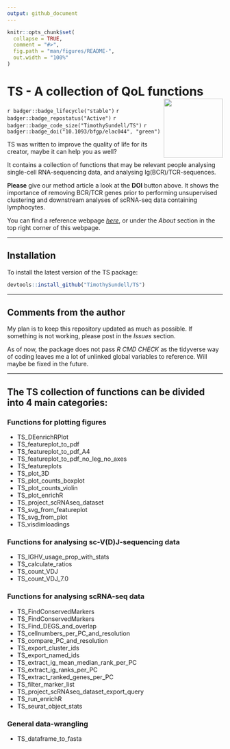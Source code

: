 ```yaml
---
output: github_document
---
```


<!-- README.md is generated from README.Rmd. Please edit that file -->

```r
knitr::opts_chunk$set(
  collapse = TRUE,
  comment = "#>",
  fig.path = "man/figures/README-",
  out.width = "100%"
)
```

# TS - A collection of QoL functions <a href="https://github.com/TimothySundell/TS"><img src="man/Figures/TS_logo.png" align="right" height="138" /></a>

<!-- badges: start -->
`r badger::badge_lifecycle("stable")`
`r badger::badge_repostatus("Active")`
`r badger::badge_code_size("TimothySundell/TS")`
`r badger::badge_doi("10.1093/bfgp/elac044", "green")`
<!-- badges: end -->

TS was written to improve the quality of life for its creator, maybe it can help you as well?

It contains a collection of functions that may be relevant people analysing single-cell RNA-sequencing data, and analysing Ig(BCR)/TCR-sequences. 

**Please** give our method article a look at the **DOI** button above.
It shows the importance of removing BCR/TCR genes prior to performing unsupervised clustering and downstream analyses of scRNA-seq data containing lymphocytes.

You can find a reference webpage [*here*](https://timothysundell.github.io/TS/), or under the *About* section in the top right corner of this webpage.

***

## Installation

To install the latest version of the TS package:

``` r
devtools::install_github("TimothySundell/TS")
```

***

## Comments from the author

My plan is to keep this repository updated as much as possible. 
If something is not working, please post in the *Issues* section.

As of now, the package does not pass *R CMD CHECK* as the tidyverse way of coding leaves me a lot of unlinked global variables to reference.
Will maybe be fixed in the future.

***

## The TS collection of functions can be divided into 4 main categories:

### Functions for plotting figures

- TS_DEenrichRPlot
- TS_featureplot_to_pdf
- TS_featureplot_to_pdf_A4
- TS_featureplot_to_pdf_no_leg_no_axes
- TS_featureplots
- TS_plot_3D
- TS_plot_counts_boxplot
- TS_plot_counts_violin
- TS_plot_enrichR
- TS_project_scRNAseq_dataset
- TS_svg_from_featureplot
- TS_svg_from_plot
- TS_visdimloadings
 


### Functions for analysing sc-V(D)J-sequencing data

- TS_IGHV_usage_prop_with_stats
- TS_calculate_ratios
- TS_count_VDJ
- TS_count_VDJ_7.0



### Functions for analysing scRNA-seq data

- TS_FindConservedMarkers
- TS_FindConservedMarkers
- TS_Find_DEGS_and_overlap
- TS_cellnumbers_per_PC_and_resolution
- TS_compare_PC_and_resolution
- TS_export_cluster_ids
- TS_export_named_ids
- TS_extract_ig_mean_median_rank_per_PC
- TS_extract_ig_ranks_per_PC
- TS_extract_ranked_genes_per_PC
- TS_filter_marker_list
- TS_project_scRNAseq_dataset_export_query
- TS_run_enrichR
- TS_seurat_object_stats



### General data-wrangling

- TS_dataframe_to_fasta


